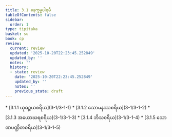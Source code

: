 ```yaml
---
title: 3.1 နေက္ခမ္မပါရမီ
tableOfContents: false
sidebar:
  order: 1
type: tipitaka
basket: su
book: cp
review:
  current: review
  updated: '2025-10-20T22:23:45.252849'
  updated_by: ''
  notes: ''
  history:
  - state: review
    date: '2025-10-20T22:23:45.252849'
    updated_by: ''
    notes: ''
    previous_state: draft
---
```



<DynamicBreadcrumb />


<ReviewStatus review={frontmatter.review} showDetails={true} />

<HypothesisAnnotation frontmatter={frontmatter} />



<TableOfContents book="cp" section="3.1">
* [3.1.1 ယုဓဉ္ဇယစရိယ](3-1/3-1-1)
* [3.1.2 သောမနဿစရိယ](3-1/3-1-2)
* [3.1.3 အယောဃရစရိယ](3-1/3-1-3)
* [3.1.4 ဘိသစရိယ](3-1/3-1-4)
* [3.1.5 သောဏပဏ္ဍိတစရိယ](3-1/3-1-5)
</TableOfContents>
